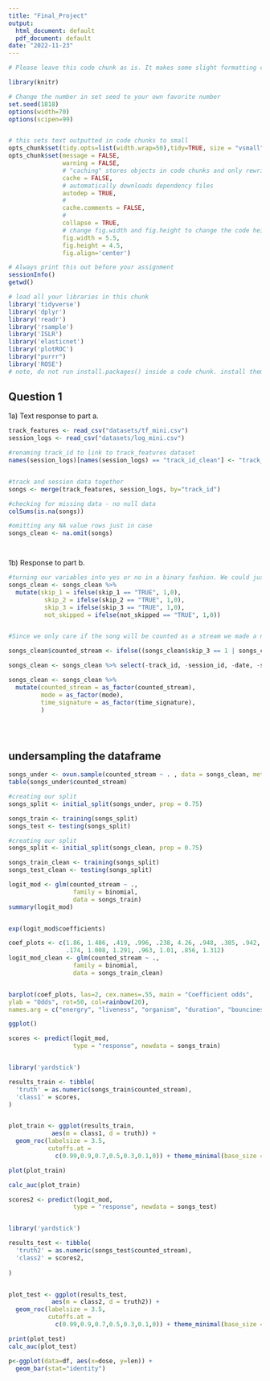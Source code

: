 ```yaml
---
title: "Final_Project"
output:
  html_document: default
  pdf_document: default
date: "2022-11-23"
---
```


```r

# Please leave this code chunk as is. It makes some slight formatting changes to alter the output to be more aesthetically pleasing. 

library(knitr)

# Change the number in set seed to your own favorite number
set.seed(1818)
options(width=70)
options(scipen=99)


# this sets text outputted in code chunks to small
opts_chunk$set(tidy.opts=list(width.wrap=50),tidy=TRUE, size = "vsmall")  
opts_chunk$set(message = FALSE,                                          
               warning = FALSE,
               # "caching" stores objects in code chunks and only rewrites if you change things
               cache = FALSE,                               
               # automatically downloads dependency files
               autodep = TRUE,
               # 
               cache.comments = FALSE,
               # 
               collapse = TRUE,
               # change fig.width and fig.height to change the code height and width by default
               fig.width = 5.5,  
               fig.height = 4.5,
               fig.align='center')


```

```r

# Always print this out before your assignment
sessionInfo()
getwd()

```


<!-- ### start answering your problem set here -->
<!-- You may export your homework in either html or pdf, with the former usually being easier. 
     To export or compile your Rmd file: click above on 'Knit' then 'Knit to HTML' -->
<!-- Be sure to submit both your .Rmd file and the compiled .html or .pdf file for full credit -->


```r

# load all your libraries in this chunk 
library('tidyverse')
library('dplyr')
library('readr')
library('rsample')
library('ISLR')
library('elasticnet')
library('plotROC')
library("purrr")
library('ROSE')
# note, do not run install.packages() inside a code chunk. install them in the console outside of a code chunk. 

```


## Question 1

1a) Text response to part a. 

```r

track_features <- read_csv("datasets/tf_mini.csv")
session_logs <- read_csv("datasets/log_mini.csv")

#renaming track_id to link to track_features dataset
names(session_logs)[names(session_logs) == "track_id_clean"] <- "track_id"


#track and session data together
songs <- merge(track_features, session_logs, by="track_id")

#checking for missing data - no null data
colSums(is.na(songs))

#omitting any NA value rows just in case
songs_clean <- na.omit(songs)




```


1b) Response to part b. 

```r

#turning our variables into yes or no in a binary fashion. We could just factor if you fancy that but
songs_clean <- songs_clean %>% 
  mutate(skip_1 = ifelse(skip_1 == "TRUE", 1,0),
          skip_2 = ifelse(skip_2 == "TRUE", 1,0),
          skip_3 = ifelse(skip_3 == "TRUE", 1,0),
          not_skipped = ifelse(not_skipped == "TRUE", 1,0))



```

```r

#Since we only care if the song will be counted as a stream we made a new attribute that identifies that. A song will be a stream if it is played for 30 seconds, so if the song is briefly played and skipped, played for a while and skipped, or not skipped at all, it will count as a stream for the artist.

songs_clean$counted_stream <- ifelse((songs_clean$skip_3 == 1 | songs_clean$not_skipped == 1), 1, 0)

songs_clean <- songs_clean %>% select(-track_id, -session_id, -date, -skip_1, -skip_2, -skip_3, -not_skipped, -session_position, -session_length, -context_switch, -no_pause_before_play, -short_pause_before_play, -long_pause_before_play, -hist_user_behavior_n_seekfwd, -hist_user_behavior_n_seekback, -hist_user_behavior_is_shuffle, -hour_of_day, -premium, -context_type, -hist_user_behavior_reason_start, -hist_user_behavior_reason_end, -release_year, -acoustic_vector_0,-acoustic_vector_1, -acoustic_vector_2, -acoustic_vector_3,-acoustic_vector_4, -acoustic_vector_5, -acoustic_vector_6, -acoustic_vector_7)

songs_clean <- songs_clean %>% 
  mutate(counted_stream = as_factor(counted_stream),
         mode = as_factor(mode),
         time_signature = as_factor(time_signature),
         )





```



## undersampling the dataframe 
```r
songs_under <- ovun.sample(counted_stream ~ . , data = songs_clean, method = "under", N = 6292)$data
table(songs_under$counted_stream)
```

```r
#creating our split
songs_split <- initial_split(songs_under, prop = 0.75) 

songs_train <- training(songs_split)
songs_test <- testing(songs_split)

```

```r
#creating our split
songs_split <- initial_split(songs_clean, prop = 0.75) 

songs_train_clean <- training(songs_split)
songs_test_clean <- testing(songs_split)

```

```r

logit_mod <- glm(counted_stream ~ .,
                  family = binomial,
                  data = songs_train)
summary(logit_mod)


exp(logit_mod$coefficients)

coef_plots <- c(1.86, 1.486, .419, .996, .238, 4.26, .948, .385, .942, .877, .604,
                .174, 1.008, 1.291, .963, 1.01, .856, 1.312)
logit_mod_clean <- glm(counted_stream ~ .,
                  family = binomial,
                  data = songs_train_clean)


barplot(coef_plots, las=2, cex.names=.55, main = "Coefficient odds",
ylab = "Odds", rot=50, col=rainbow(20), 
names.arg = c("energry", "liveness", "organism", "duration", "bounciness", "flatness", "loudness","speechiness", "popularity_estimate","danceability", "instrumentalness","mechanism","tempo","acousticness","dyn_range_mean","key","modeminor","valence"))

```

```r

ggplot()

```

```r
scores <- predict(logit_mod,
                  type = "response", newdata = songs_train)


library('yardstick')

results_train <- tibble(
  'truth' = as.numeric(songs_train$counted_stream),
  'class1' = scores,
)


plot_train <- ggplot(results_train, 
            aes(m = class1, d = truth)) + 
  geom_roc(labelsize = 3.5, 
           cutoffs.at = 
             c(0.99,0.9,0.7,0.5,0.3,0.1,0)) + theme_minimal(base_size = 10,) + ggtitle("Train ROC plot") +theme(plot.title = element_text(hjust = 0.5))

plot(plot_train)

calc_auc(plot_train)

```


```r
scores2 <- predict(logit_mod,
                  type = "response", newdata = songs_test)


library('yardstick')

results_test <- tibble(
  'truth2' = as.numeric(songs_test$counted_stream),
  'class2' = scores2,
  
)


plot_test <- ggplot(results_test, 
            aes(m = class2, d = truth2)) + 
  geom_roc(labelsize = 3.5, 
           cutoffs.at = 
             c(0.99,0.9,0.7,0.5,0.3,0.1,0)) + theme_minimal(base_size = 10,) + ggtitle("Test ROC plot") +theme(plot.title = element_text(hjust = 0.5))

print(plot_test)
calc_auc(plot_test)

```


```r
p<-ggplot(data=df, aes(x=dose, y=len)) +
  geom_bar(stat="identity")
```

